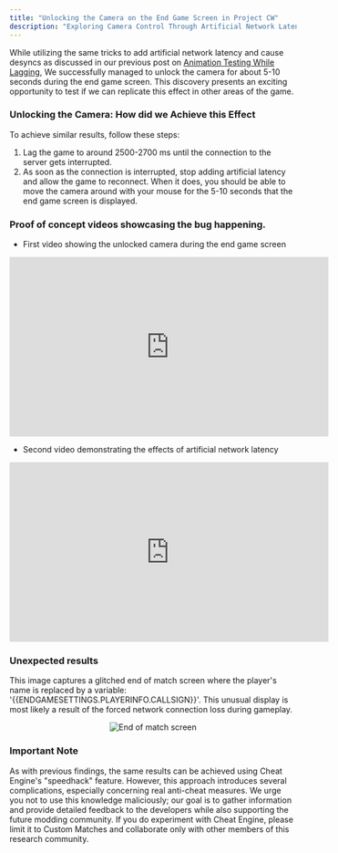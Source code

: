 ```yaml
---
title: "Unlocking the Camera on the End Game Screen in Project CW"
description: "Exploring Camera Control Through Artificial Network Latency"
---
```


While utilizing the same tricks to add artificial network latency and cause desyncs as discussed in our previous post on [Animation Testing While Lagging](https://pcw-bug-hunters.vercel.app/research/in-game-research/animation-testing-while-lagging), We successfully managed to unlock the camera for about 5-10 seconds during the end game screen. This discovery presents an exciting opportunity to test if we can replicate this effect in other areas of the game.

### Unlocking the Camera: How did we Achieve this Effect

To achieve similar results, follow these steps:

1. Lag the game to around 2500-2700 ms until the connection to the server gets interrupted.
2. As soon as the connection is interrupted, stop adding artificial latency and allow the game to reconnect. When it does, you should be able to move the camera around with your mouse for the 5-10 seconds that the end game screen is displayed.

### Proof of concept videos showcasing the bug happening.

- First video showing the unlocked camera during the end game screen

<div align="center">

<iframe width="560" height="315" src="https://www.youtube.com/embed/s4cPjp8FIy8?si=Cfpy2qZUcqBE3qzB" title="YouTube video player" frameborder="0" allow="accelerometer; autoplay; clipboard-write; encrypted-media; gyroscope; picture-in-picture; web-share" referrerpolicy="strict-origin-when-cross-origin" allowfullscreen></iframe>

</div>

- Second video demonstrating the effects of artificial network latency

<div align="center">

<iframe width="560" height="315" src="https://www.youtube.com/embed/7AN28XQRzQk?si=WihFYl5ugVqOe45G" title="YouTube video player" frameborder="0" allow="accelerometer; autoplay; clipboard-write; encrypted-media; gyroscope; picture-in-picture; web-share" referrerpolicy="strict-origin-when-cross-origin" allowfullscreen></iframe>

</div>

### Unexpected results

This image captures a glitched end of match screen where the player's name is replaced by a variable: '{{ENDGAMESETTINGS.PLAYERINFO.CALLSIGN}}'. This unusual display is most likely a result of the forced network connection loss during gameplay.

<div align="center">

![End of match screen](https://raw.githubusercontent.com/ThatSINEWAVE/pcw-bughunters/refs/heads/main/images/gameplay-mechanics/Camera%20Movement%20Unlocked/kent_bug.png)

</div>

### Important Note

As with previous findings, the same results can be achieved using Cheat Engine's "speedhack" feature. However, this approach introduces several complications, especially concerning real anti-cheat measures. We urge you not to use this knowledge maliciously; our goal is to gather information and provide detailed feedback to the developers while also supporting the future modding community. If you do experiment with Cheat Engine, please limit it to Custom Matches and collaborate only with other members of this research community.